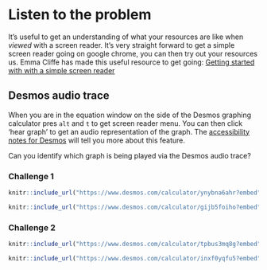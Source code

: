 # Listen to the problem

It's useful to get an understanding of what your resources are like when *viewed* with a screen reader. It's very straight forward to get a simple screen reader going on google chrome, you can then try out your resources us. Emma Cliffe has made this useful resource to get going: [Getting started with with a simple screen reader](https://people.bath.ac.uk/cspehj/coventry/arclengthInR.html)

## Desmos audio trace

When you are in the equation window on the side of the Desmos graphing calculator pres `alt` and `t` to get screen reader menu. You can then click 'hear graph' to get an audio representation of the graph. The [accessibility notes for Desmos](https://www.desmos.com/accessibility) will tell you more about this feature. 

Can you identify which graph is being played via the Desmos audio trace?

### Challenge 1

```r
knitr::include_url("https://www.desmos.com/calculator/ynybna6ahr?embed")
```

```r
knitr::include_url("https://www.desmos.com/calculator/gijb5foiho?embed")
```

### Challenge 2

```r
knitr::include_url("https://www.desmos.com/calculator/tpbus3mq8g?embed")
```

```r
knitr::include_url("https://www.desmos.com/calculator/inxf0yqfu5?embed")
```